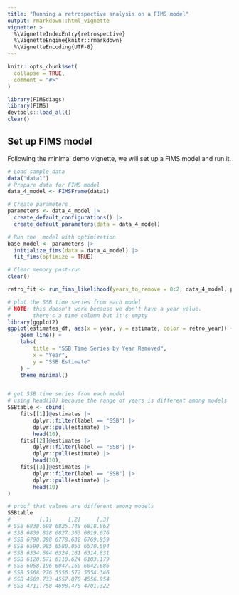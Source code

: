 ```yaml
---
title: "Running a retrospective analysis on a FIMS model"
output: rmarkdown::html_vignette
vignette: >
  %\VignetteIndexEntry{retrospective}
  %\VignetteEngine{knitr::rmarkdown}
  %\VignetteEncoding{UTF-8}
---
```


```r
knitr::opts_chunk$set(
  collapse = TRUE,
  comment = "#>"
)
```

```r
library(FIMSdiags)
library(FIMS)
devtools::load_all()
clear()
```


## Set up FIMS model  
Following the minimal demo vignette, we will set up a FIMS model and run it.  

```r
# Load sample data
data("data1")
# Prepare data for FIMS model
data_4_model <- FIMSFrame(data1)

# Create parameters
parameters <- data_4_model |>
  create_default_configurations() |>
  create_default_parameters(data = data_4_model)

# Run the  model with optimization
base_model <- parameters |>
  initialize_fims(data = data_4_model) |>
  fit_fims(optimize = TRUE)

# Clear memory post-run
clear()
```

```r
retro_fit <- run_fims_likelihood(years_to_remove = 0:2, data_4_model, parameters)

# plot the SSB time series from each model
# NOTE: this doesn't work because we don't have a year value.
#       there's a time column but it's empty
library(ggplot2)
ggplot(estimates_df, aes(x = year, y = estimate, color = retro_year)) +
    geom_line() +
    labs(
        title = "SSB Time Series by Year Removed",
        x = "Year",
        y = "SSB Estimate"
    ) +
    theme_minimal()


# get SSB time series from each model
# using head(10) because the range of years is different among models
SSBtable <- cbind(
    fits[[1]]@estimates |>
        dplyr::filter(label == "SSB") |>
        dplyr::pull(estimate) |>
        head(10),
    fits[[2]]@estimates |>
        dplyr::filter(label == "SSB") |>
        dplyr::pull(estimate) |>
        head(10),
    fits[[3]]@estimates |>
        dplyr::filter(label == "SSB") |>
        dplyr::pull(estimate) |>
        head(10)
)

# proof that values are different among models
SSBtable
#         [,1]     [,2]     [,3]
# SSB 6838.698 6825.748 6818.862
# SSB 6839.828 6827.363 6819.676
# SSB 6790.398 6778.632 6769.959
# SSB 6590.985 6580.053 6570.594
# SSB 6334.694 6324.161 6314.831
# SSB 6120.571 6110.624 6103.179
# SSB 6058.196 6047.160 6042.686
# SSB 5568.276 5556.572 5554.346
# SSB 4569.733 4557.078 4556.954
# SSB 4711.758 4698.478 4701.322

```